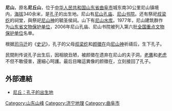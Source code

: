 {{coord|35|30|10.89|N|117|13|2.50|E|region:CN_type:landmark|display=title}}
{{Infobox mountain
| Name = 尼山
| Photo = 
| Caption = 
| Elevation = {{convert|340|m|ft|abbr=on}}
| Location = {{PRC}}[[山东省|山东省]][[曲阜市|曲阜市]]
| Range = 
| Prominence = 
| Coordinates = {{coord|35|30|10.89|N|117|13|2.50|E|type:mountain}}
| Topographic map = 
| Type = 
| Age = 
| Last eruption = 
| First ascent = 
| Easiest route = 
| Grid_ref_uk = 
| Grid_ref_ireland = 
| Listing = 
| Translation = 
| Language = 
| Pronunciation = 
}}
{{文物保护单位
| 级别 = 省级
| 省区市 = 山东省
| 图片 = 
| 名称 = 尼山建筑群（含尼山林）
| 编号 = 1-47
| 分类 = 古建筑
| 时代 = [[清朝|清]]
| 所在 = [[曲阜市|曲阜市]]尼山镇
| 登录 = 1977年12月23日
}}

'''尼山'''，原名'''尼丘山'''，位于[[中华人民共和国|中华人民共和国]][[山东省|山东省]][[曲阜市|曲阜市]]城东南30公里尼山镇境内，[[海拔|海拔]]340余米，是[[孔子|孔子]]的出生地。尼山有[[尼山孔庙|尼山孔庙]]、[[尼山书院|尼山书院]]。还有祭祀[[叔梁纥|叔梁纥]]的祠堂，與祭祀[[尼山神|尼山神]]的毓圣侯祠。山下有[[尼山水库|尼山水库]]。1977年，尼山建筑群作为[[山东省文物保护单位|山东省文物保护单位]]，2006年尼山孔庙、尼山书院被列入第六批[[全国重点文物保护单位|全国重点文物保护单位]]名单。

根据[[司马迁|司马迁]]的《[[史记|史记]]》，孔子的父母[[叔梁纥|叔梁纥]]和[[颜徵在|颜徵在]]向[[尼山神|尼山神]]祈禱后，生下孔子。

民間則传说孔子出生后，因相貌丑陋，被颜徵在遗弃在尼山的夫子洞，[[老鹰|老鹰]]和[[老虎|老虎]]不但不敢侵害，還細心呵護。最后目睹這異像的颜徵在，立刻接回了孔子。

==外部連結==
{{Wikisource further reading}}
*[https://web.archive.org/web/20140225011239/http://wslo.blog.163.com/blog/static/20875214820126185259800/ 尼丘：孔子的出生地]{{zh-hk}}

{{中华人民共和国国家森林公园}}

[[Category:山东山峰|Category:山东山峰]]
[[Category:济宁地理|Category:济宁地理]]
[[Category:曲阜市|Category:曲阜市]]